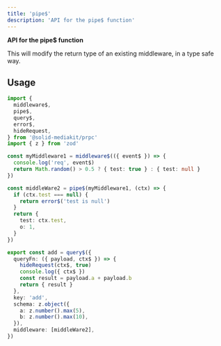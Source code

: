 ```yaml
---
title: 'pipe$'
description: 'API for the pipe$ function'
---
```


**API for the pipe$ function**

This will modify the return type of an existing middleware, in a type safe way.

## Usage

```ts
import {
  middleware$,
  pipe$,
  query$,
  error$,
  hideRequest,
} from '@solid-mediakit/prpc'
import { z } from 'zod'

const myMiddleware1 = middleware$(({ event$ }) => {
  console.log('req', event$)
  return Math.random() > 0.5 ? { test: true } : { test: null }
})

const middleWare2 = pipe$(myMiddleware1, (ctx) => {
  if (ctx.test === null) {
    return error$('test is null')
  }
  return {
    test: ctx.test,
    o: 1,
  }
})

export const add = query$({
  queryFn: ({ payload, ctx$ }) => {
    hideRequest(ctx$, true)
    console.log({ ctx$ })
    const result = payload.a + payload.b
    return { result }
  },
  key: 'add',
  schema: z.object({
    a: z.number().max(5),
    b: z.number().max(10),
  }),
  middleware: [middleWare2],
})
```
